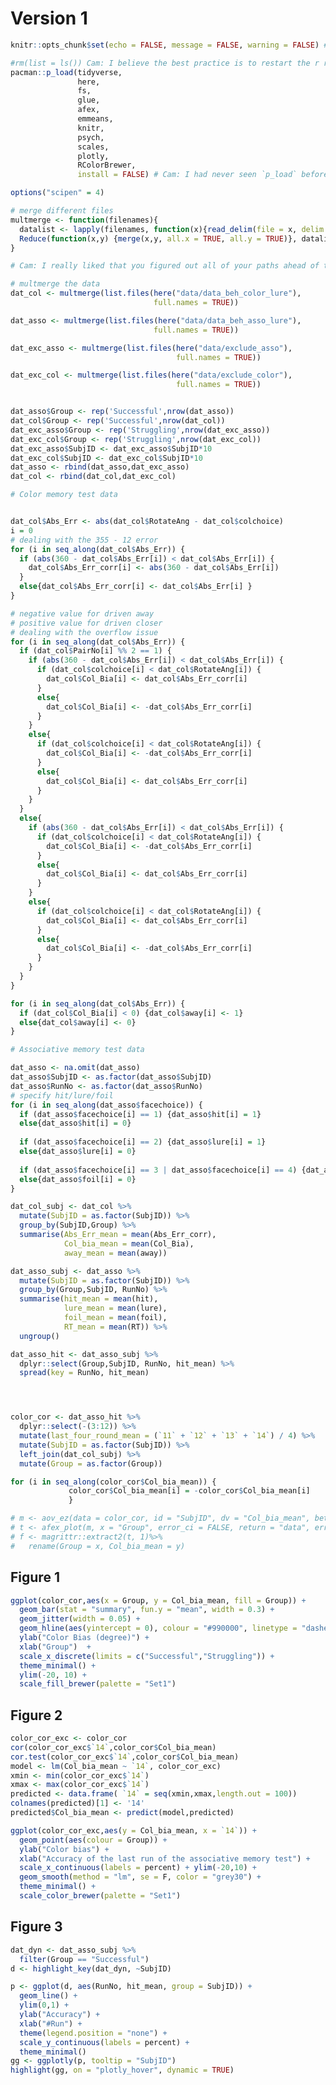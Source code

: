 # Version 1 

```r
knitr::opts_chunk$set(echo = FALSE, message = FALSE, warning = FALSE) # Cam: I like that you set this up ahead of time; very efficient!
```

```r
#rm(list = ls()) Cam: I believe the best practice is to restart the r ression every time you run your code. This would seem to obviate the need for `rm(list = ls ())
pacman::p_load(tidyverse, 
               here, 
               fs, 
               glue, 
               afex, 
               emmeans, 
               knitr, 
               psych, 
               scales, 
               plotly, 
               RColorBrewer, 
               install = FALSE) # Cam: I had never seen `p_load` before, this is very nifty! My one concern is that it is generally frowned upon to load packages on someone else computers. I included the `install = FALSE` argument here. 

options("scipen" = 4)
```

```r
# merge different files
multmerge <- function(filenames){
  datalist <- lapply(filenames, function(x){read_delim(file = x, delim = "\t")})
  Reduce(function(x,y) {merge(x,y, all.x = TRUE, all.y = TRUE)}, datalist)
}
```

```r
# Cam: I really liked that you figured out all of your paths ahead of time! I also found your use of dir in the next block ingenious. I did note that `full.names` argument in the `list.files()` function may be able to cut out a couple of steps in this and the following block and remove the need to figure out the the paths ahead of time. 

# multmerge the data
dat_col <- multmerge(list.files(here("data/data_beh_color_lure"), 
                                full.names = TRUE))

dat_asso <- multmerge(list.files(here("data/data_beh_asso_lure"), 
                                full.names = TRUE))

dat_exc_asso <- multmerge(list.files(here("data/exclude_asso"), 
                                     full.names = TRUE))

dat_exc_col <- multmerge(list.files(here("data/exclude_color"), 
                                     full.names = TRUE))


dat_asso$Group <- rep('Successful',nrow(dat_asso))
dat_col$Group <- rep('Successful',nrow(dat_col))
dat_exc_asso$Group <- rep('Struggling',nrow(dat_exc_asso))
dat_exc_col$Group <- rep('Struggling',nrow(dat_exc_col))
dat_exc_asso$SubjID <- dat_exc_asso$SubjID*10
dat_exc_col$SubjID <- dat_exc_col$SubjID*10
dat_asso <- rbind(dat_asso,dat_exc_asso)
dat_col <- rbind(dat_col,dat_exc_col)
```


```r
# Color memory test data


dat_col$Abs_Err <- abs(dat_col$RotateAng - dat_col$colchoice)
i = 0
# dealing with the 355 - 12 error
for (i in seq_along(dat_col$Abs_Err)) {
  if (abs(360 - dat_col$Abs_Err[i]) < dat_col$Abs_Err[i]) {
    dat_col$Abs_Err_corr[i] <- abs(360 - dat_col$Abs_Err[i])
  }
  else{dat_col$Abs_Err_corr[i] <- dat_col$Abs_Err[i] }
}
```

```r
# negative value for driven away
# positive value for driven closer
# dealing with the overflow issue
for (i in seq_along(dat_col$Abs_Err)) {
  if (dat_col$PairNo[i] %% 2 == 1) {
    if (abs(360 - dat_col$Abs_Err[i]) < dat_col$Abs_Err[i]) {
      if (dat_col$colchoice[i] < dat_col$RotateAng[i]) {
        dat_col$Col_Bia[i] <- dat_col$Abs_Err_corr[i]
      }
      else{
        dat_col$Col_Bia[i] <- -dat_col$Abs_Err_corr[i]
      }
    }
    else{
      if (dat_col$colchoice[i] < dat_col$RotateAng[i]) {
        dat_col$Col_Bia[i] <- -dat_col$Abs_Err_corr[i]
      }
      else{
        dat_col$Col_Bia[i] <- dat_col$Abs_Err_corr[i]
      }
    }
  }
  else{
    if (abs(360 - dat_col$Abs_Err[i]) < dat_col$Abs_Err[i]) {
      if (dat_col$colchoice[i] < dat_col$RotateAng[i]) {
        dat_col$Col_Bia[i] <- -dat_col$Abs_Err_corr[i]
      }
      else{
        dat_col$Col_Bia[i] <- dat_col$Abs_Err_corr[i]
      }
    }
    else{
      if (dat_col$colchoice[i] < dat_col$RotateAng[i]) {
        dat_col$Col_Bia[i] <- dat_col$Abs_Err_corr[i]
      }
      else{
        dat_col$Col_Bia[i] <- -dat_col$Abs_Err_corr[i]
      }
    }
  }
}

```

```r
for (i in seq_along(dat_col$Abs_Err)) {
  if (dat_col$Col_Bia[i] < 0) {dat_col$away[i] <- 1}
  else{dat_col$away[i] <- 0}
}
```



```r
# Associative memory test data

dat_asso <- na.omit(dat_asso)
dat_asso$SubjID <- as.factor(dat_asso$SubjID)
dat_asso$RunNo <- as.factor(dat_asso$RunNo)
# specify hit/lure/foil
for (i in seq_along(dat_asso$facechoice)) {
  if (dat_asso$facechoice[i] == 1) {dat_asso$hit[i] = 1}
  else{dat_asso$hit[i] = 0}
  
  if (dat_asso$facechoice[i] == 2) {dat_asso$lure[i] = 1}
  else{dat_asso$lure[i] = 0}
  
  if (dat_asso$facechoice[i] == 3 | dat_asso$facechoice[i] == 4) {dat_asso$foil[i] = 1}
  else{dat_asso$foil[i] = 0}
}
```

```r
dat_col_subj <- dat_col %>% 
  mutate(SubjID = as.factor(SubjID)) %>% 
  group_by(SubjID,Group) %>% 
  summarise(Abs_Err_mean = mean(Abs_Err_corr),
            Col_bia_mean = mean(Col_Bia),
            away_mean = mean(away))
```


```r
dat_asso_subj <- dat_asso %>% 
  mutate(SubjID = as.factor(SubjID)) %>% 
  group_by(Group,SubjID, RunNo) %>% 
  summarise(hit_mean = mean(hit),
            lure_mean = mean(lure),
            foil_mean = mean(foil),
            RT_mean = mean(RT)) %>% 
  ungroup()

dat_asso_hit <- dat_asso_subj %>% 
  dplyr::select(Group,SubjID, RunNo, hit_mean) %>% 
  spread(key = RunNo, hit_mean)




color_cor <- dat_asso_hit %>% 
  dplyr::select(-(3:12)) %>% 
  mutate(last_four_round_mean = (`11` + `12` + `13` + `14`) / 4) %>% 
  mutate(SubjID = as.factor(SubjID)) %>% 
  left_join(dat_col_subj) %>% 
  mutate(Group = as.factor(Group))

for (i in seq_along(color_cor$Col_bia_mean)) {
             color_cor$Col_bia_mean[i] = -color_cor$Col_bia_mean[i]
             }

# m <- aov_ez(data = color_cor, id = "SubjID", dv = "Col_bia_mean", between = "Group")
# t <- afex_plot(m, x = "Group", error_ci = FALSE, return = "data", error = "between")
# f <- magrittr::extract2(t, 1)%>%
#   rename(Group = x, Col_bia_mean = y)
```



## Figure 1
```r
ggplot(color_cor,aes(x = Group, y = Col_bia_mean, fill = Group)) +
  geom_bar(stat = "summary", fun.y = "mean", width = 0.3) +
  geom_jitter(width = 0.05) + 
  geom_hline(aes(yintercept = 0), colour = "#990000", linetype = "dashed") +
  ylab("Color Bias (degree)") +
  xlab("Group")  + 
  scale_x_discrete(limits = c("Successful","Struggling")) +
  theme_minimal() + 
  ylim(-20, 10) +
  scale_fill_brewer(palette = "Set1")
```


## Figure 2
```r
color_cor_exc <- color_cor
cor(color_cor_exc$`14`,color_cor$Col_bia_mean)
cor.test(color_cor_exc$`14`,color_cor$Col_bia_mean)
model <- lm(Col_bia_mean ~ `14`, color_cor_exc)
xmin <- min(color_cor_exc$`14`)
xmax <- max(color_cor_exc$`14`)
predicted <- data.frame( `14` = seq(xmin,xmax,length.out = 100))
colnames(predicted)[1] <- '14'
predicted$Col_bia_mean <- predict(model,predicted)

ggplot(color_cor_exc,aes(y = Col_bia_mean, x = `14`)) +
  geom_point(aes(colour = Group)) +
  ylab("Color bias") +
  xlab("Accuracy of the last run of the associative memory test") +
  scale_x_continuous(labels = percent) + ylim(-20,10) +
  geom_smooth(method = "lm", se = F, color = "grey30") +
  theme_minimal() +
  scale_color_brewer(palette = "Set1")
```


## Figure 3
```r
dat_dyn <- dat_asso_subj %>% 
  filter(Group == "Successful") 
d <- highlight_key(dat_dyn, ~SubjID)

p <- ggplot(d, aes(RunNo, hit_mean, group = SubjID)) +
  geom_line() +
  ylim(0,1) +
  ylab("Accuracy") +
  xlab("#Run") + 
  theme(legend.position = "none") +
  scale_y_continuous(labels = percent) +
  theme_minimal() 
gg <- ggplotly(p, tooltip = "SubjID") 
highlight(gg, on = "plotly_hover", dynamic = TRUE)
```

